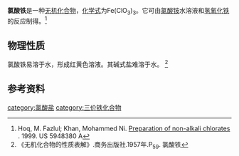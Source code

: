 {{chembox
| verifiedrevid = 
|   Name = 氯酸铁
| ImageFileL1 = Fe3+.svg
| ImageSizeL1 = 56px
| ImageFileR1 = Chlorat-Ion.svg
| ImageFileL2= Chlorat-Ion.svg
| ImageSizeL2 = 141px 
| ImageFileR2= Chlorat-Ion.svg
| ImageSizeR2 = 141px
| ImageSizeR1 = 141px
|   OtherNames = 氯酸铁(III)
| Section1 = {{Chembox Identifiers
|   ChemSpiderID_Ref = {{chemspidercite|correct|chemspider}}
| ChemSpiderID = 
| PubChem =
| InChI =
| InChIKey =
| SMILES = [Fe+3].[O-]Cl(=O)=O.[O-]Cl(=O)=O.[O-]Cl(=O)=O
| StdInChI_Ref = {{stdinchicite|correct|chemspider}}
| StdInChI =
| StdInChIKey_Ref = {{stdinchicite|correct|chemspider}}
| StdInChIKey = 
| CASNo = 14013-71-9
| CASNo_Ref = {{cascite|correct|CAS}}
  }}
| Section2 = {{Chembox Properties
|   Formula = Fe(ClO<sub>3</sub>)<sub>3</sub>
|   MolarMass = 306.204
|   Appearance = 
|   Density = 
|   MeltingPt = 
|   BoilingPt = 
|   Solvent = 
|   SolubleOther = 易溶于水
  }}
| Section7 = {{Chembox Hazards
|  EUHazardSymbol =
|  RPhrases =
|  SPhrases =
|  EUClass =
|  EUIndex = 
|  MainHazards = 
|  NFPA-H = 
|  NFPA-F = 
|  NFPA-R = 
|  NFPA-O = 
|  RSPhrases = 
|  Autoignition = 
|  ExploLimits = 
|  PEL = 
  }}
| Section8 = {{Chembox Related
|   Function = 
|   OtherFunctn = 
|   OtherCpds = [[氯酸亚铁|氯酸亚铁]]<br />[[高氯酸铁|高氯酸铁]]
  }}
}}
'''氯酸铁'''是一种[[无机化合物|无机化合物]]，[[化学式|化学式]]为Fe(ClO<sub>3</sub>)<sub>3</sub>。它可由[[氯酸铵|氯酸铵]]水溶液和[[氢氧化铁|氢氧化铁]]的反应制得。<ref>Hoq, M. Fazlul; Khan, Mohammed Ni. [http://patft.uspto.gov/netacgi/nph-Parser?Sect1=PTO1&Sect2=HITOFF&d=PALL&p=1&u=%2Fnetahtml%2FPTO%2Fsrchnum.htm&r=1&f=G&l=50&s1=5948380.PN.&OS=PN/5948380&RS=PN/5948380 Preparation of non-​alkali chlorates] {{Wayback|url=http://patft.uspto.gov/netacgi/nph-Parser?Sect1=PTO1&Sect2=HITOFF&d=PALL&p=1&u=%2Fnetahtml%2FPTO%2Fsrchnum.htm&r=1&f=G&l=50&s1=5948380.PN.&OS=PN%2F5948380&RS=PN%2F5948380 |date=20191229063421 }}. 1999. US 5948380 A</ref>
==物理性质==
氯酸铁易溶于水，形成红黄色溶液。其碱式盐难溶于水。 <ref>《无机化合物的性质表解》.商务出版社.1957年.P<sub>59</sub>. 氯酸铁</ref>
==参考资料==
{{reflist}}
{{铁化合物}}
{{氯酸盐}}
[[category:氯酸盐|category:氯酸盐]]
[[category:三价铁化合物|category:三价铁化合物]]